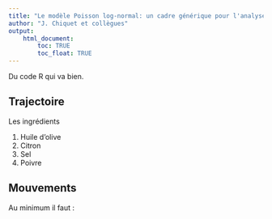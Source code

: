 ```yaml
---
title: "Le modèle Poisson log-normal: un cadre générique pour l'analyse des distributions joint d'abondance"
author: "J. Chiquet et collègues"
output: 
    html_document:
        toc: TRUE
        toc_float: TRUE
---
```


Du code R qui va bien.


## Trajectoire

Les ingrédients

1. Huile d'olive
2. Citron
3. Sel
4. Poivre


## Mouvements

Au minimum il faut :


